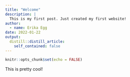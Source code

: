 ```yaml
---
title: "Welcome"
description: |
  This is my first post. Just created my first website!
author:
  - name: Erika Egg
date: 2022-01-22
output:
  distill::distill_article:
    self_contained: false
---
```



```r
knitr::opts_chunk$set(echo = FALSE)
```

This is pretty cool!


